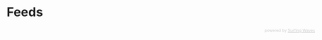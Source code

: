 # Feeds


<!-- start sw-rss-feed code -->
<p><script type="text/javascript"> 
<!-- 
rssfeed_url = new Array(); 
rssfeed_url[0]="https://irosyadi.netlify.app/rss.xml";  
rssfeed_frame_width="700"; 
rssfeed_frame_height="500"; 
rssfeed_scroll="on"; 
rssfeed_scroll_step="10"; 
rssfeed_scroll_bar="off"; 
rssfeed_target="_blank"; 
rssfeed_font_size="14"; 
rssfeed_font_face=""; 
rssfeed_border="on"; 
rssfeed_css_url="https://feed.surfing-waves.com/css/style4.css"; 
rssfeed_title="off"; 
rssfeed_title_name=""; 
rssfeed_title_bgcolor="#3366ff"; 
rssfeed_title_color="#fff"; 
rssfeed_title_bgimage=""; 
rssfeed_footer="off"; 
rssfeed_footer_name="rss feed"; 
rssfeed_footer_bgcolor="#fff"; 
rssfeed_footer_color="#333"; 
rssfeed_footer_bgimage=""; 
rssfeed_item_title_length="50"; 
rssfeed_item_title_color="#666"; 
rssfeed_item_bgcolor="#fff"; 
rssfeed_item_bgimage=""; 
rssfeed_item_border_bottom="on"; 
rssfeed_item_source_icon="off"; 
rssfeed_item_date="off"; 
rssfeed_item_description="on"; 
rssfeed_item_description_length="120"; 
rssfeed_item_description_color="#666"; 
rssfeed_item_description_link_color="#333"; 
rssfeed_item_description_tag="off"; 
rssfeed_no_items="0"; 
rssfeed_cache = "a3ba275d60f4c07242d34a86eb9b764d"; 
//--> 
</script> <script type="text/javascript" src="//feed.surfing-waves.com/js/rss-feed.js"></script></p>
<div style="color: #ccc; font-size: 9px; text-align: right; width: 700px;">powered by <a style="color: #ccc;" href="https://surfing-waves.com" target="_blank" rel="noopener noreferrer">Surfing Waves</a></div>
<!-- end sw-rss-feed code -->
